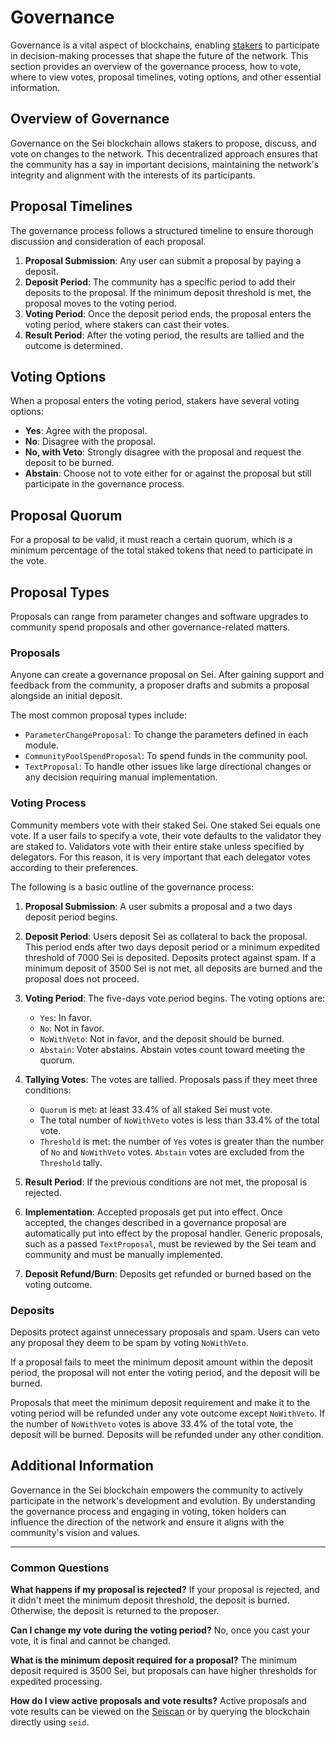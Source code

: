 # Governance

Governance is a vital aspect of blockchains, enabling [stakers](/general-staking) to participate in decision-making processes that shape the future of the network. This section provides an overview of the governance process, how to vote, where to view votes, proposal timelines, voting options, and other essential information.

## Overview of Governance

Governance on the Sei blockchain allows stakers to propose, discuss, and vote on changes to the network. This decentralized approach ensures that the community has a say in important decisions, maintaining the network's integrity and alignment with the interests of its participants.

## Proposal Timelines

The governance process follows a structured timeline to ensure thorough discussion and consideration of each proposal.

1. **Proposal Submission**: Any user can submit a proposal by paying a deposit.
2. **Deposit Period**: The community has a specific period to add their deposits to the proposal. If the minimum deposit threshold is met, the proposal moves to the voting period.
3. **Voting Period**: Once the deposit period ends, the proposal enters the voting period, where stakers can cast their votes.
4. **Result Period**: After the voting period, the results are tallied and the outcome is determined.

## Voting Options

When a proposal enters the voting period, stakers have several voting options:

- **Yes**: Agree with the proposal.
- **No**: Disagree with the proposal.
- **No, with Veto**: Strongly disagree with the proposal and request the deposit to be burned.
- **Abstain**: Choose not to vote either for or against the proposal but still participate in the governance process.

## Proposal Quorum

For a proposal to be valid, it must reach a certain quorum, which is a minimum percentage of the total staked tokens that need to participate in the vote.

## Proposal Types

Proposals can range from parameter changes and software upgrades to community spend proposals and other governance-related matters.

### Proposals

Anyone can create a governance proposal on Sei. After gaining support and feedback from the community, a proposer drafts and submits a proposal alongside an initial deposit.

The most common proposal types include:

- `ParameterChangeProposal`: To change the parameters defined in each module.
- `CommunityPoolSpendProposal`: To spend funds in the community pool.
- `TextProposal`: To handle other issues like large directional changes or any decision requiring manual implementation.

### Voting Process

Community members vote with their staked Sei. One staked Sei equals one vote. If a user fails to specify a vote, their vote defaults to the validator they are staked to. Validators vote with their entire stake unless specified by delegators. For this reason, it is very important that each delegator votes according to their preferences.

The following is a basic outline of the governance process:

1. **Proposal Submission**: A user submits a proposal and a two days deposit period begins.

2. **Deposit Period**: Users deposit Sei as collateral to back the proposal. This period ends after two days deposit period or a minimum expedited threshold of 7000 Sei is deposited. Deposits protect against spam. If a minimum deposit of 3500 Sei is not met, all deposits are burned and the proposal does not proceed.

3. **Voting Period**: The five-days vote period begins. The voting options are:
   - `Yes`: In favor.
   - `No`: Not in favor.
   - `NoWithVeto`: Not in favor, and the deposit should be burned.
   - `Abstain`: Voter abstains. Abstain votes count toward meeting the quorum.

4. **Tallying Votes**: The votes are tallied. Proposals pass if they meet three conditions:
   - `Quorum` is met: at least 33.4% of all staked Sei must vote.
   - The total number of `NoWithVeto` votes is less than 33.4% of the total vote.
   - `Threshold` is met: the number of `Yes` votes is greater than the number of `No` and `NoWithVeto` votes. `Abstain` votes are excluded from the `Threshold` tally.

5. **Result Period**: If the previous conditions are not met, the proposal is rejected.

6. **Implementation**: Accepted proposals get put into effect. Once accepted, the changes described in a governance proposal are automatically put into effect by the proposal handler. Generic proposals, such as a passed `TextProposal`, must be reviewed by the Sei team and community and must be manually implemented.

7. **Deposit Refund/Burn**: Deposits get refunded or burned based on the voting outcome.

### Deposits

Deposits protect against unnecessary proposals and spam. Users can veto any proposal they deem to be spam by voting `NoWithVeto`.

If a proposal fails to meet the minimum deposit amount within the deposit period, the proposal will not enter the voting period, and the deposit will be burned.

Proposals that meet the minimum deposit requirement and make it to the voting period will be refunded under any vote outcome except `NoWithVeto`. If the number of `NoWithVeto` votes is above 33.4% of the total vote, the deposit will be burned. Deposits will be refunded under any other condition.

## Additional Information

Governance in the Sei blockchain empowers the community to actively participate in the network's development and evolution. By understanding the governance process and engaging in voting, token holders can influence the direction of the network and ensure it aligns with the community's vision and values.

---

### Common Questions

**What happens if my proposal is rejected?**
If your proposal is rejected, and it didn't meet the minimum deposit threshold, the deposit is burned. Otherwise, the deposit is returned to the proposer.

**Can I change my vote during the voting period?**
No, once you cast your vote, it is final and cannot be changed.

**What is the minimum deposit required for a proposal?**
The minimum deposit required is 3500 Sei, but proposals can have higher thresholds for expedited processing.

**How do I view active proposals and vote results?**
Active proposals and vote results can be viewed on the [Seiscan](https://www.seiscan.app/pacific-1/proposals) or by querying the blockchain directly using `seid`.
